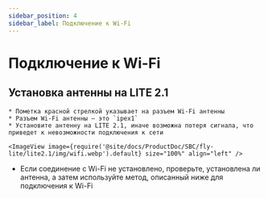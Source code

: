 ```yaml
---
sidebar_position: 4
sidebar_label: Подключение к Wi-Fi
---
```




# Подключение к Wi-Fi

## Установка антенны на LITE 2.1

    * Пометка красной стрелкой указывает на разъем Wi-Fi антенны
    * Разъем Wi-Fi антенны — это `ipex1`
    * Установите антенну на LITE 2.1, иначе возможна потеря сигнала, что приведет к невозможности подключения к сети

    <ImageView image={require('@site/docs/ProductDoc/SBC/fly-lite/lite2.1/img/wifi.webp').default} size="100%" align="left" />  

* Если соединение с Wi-Fi не установлено, проверьте, установлена ли антенна, а затем используйте метод, описанный ниже для подключения к Wi-Fi

<WIFI />
